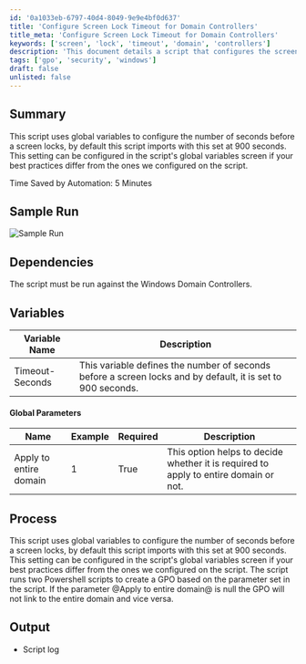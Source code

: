 ```yaml
---
id: '0a1033eb-6797-40d4-8049-9e9e4bf0d637'
title: 'Configure Screen Lock Timeout for Domain Controllers'
title_meta: 'Configure Screen Lock Timeout for Domain Controllers'
keywords: ['screen', 'lock', 'timeout', 'domain', 'controllers']
description: 'This document details a script that configures the screen lock timeout for Windows Domain Controllers using global variables. By default, the timeout is set to 900 seconds, but it can be adjusted according to your organization best practices. The script includes parameters for applying the settings to the entire domain and logs the output for review.'
tags: ['gpo', 'security', 'windows']
draft: false
unlisted: false
---
```

## Summary

This script uses global variables to configure the number of seconds before a screen locks, by default this script imports with this set at 900 seconds. This setting can be configured in the script's global variables screen if your best practices differ from the ones we configured on the script.

Time Saved by Automation: 5 Minutes

## Sample Run

![Sample Run](../../../static/img/GPO---Create-Screen-Lock-Policy-Globals/image_1.png)

## Dependencies

The script must be run against the Windows Domain Controllers.

## Variables

| Variable Name     | Description                                                                                       |
|-------------------|---------------------------------------------------------------------------------------------------|
| Timeout-Seconds   | This variable defines the number of seconds before a screen locks and by default, it is set to 900 seconds. |

#### Global Parameters

| Name                          | Example | Required | Description                                                                                   |
|-------------------------------|---------|----------|-----------------------------------------------------------------------------------------------|
| Apply to entire domain        | 1       | True     | This option helps to decide whether it is required to apply to entire domain or not.          |

## Process

This script uses global variables to configure the number of seconds before a screen locks, by default this script imports with this set at 900 seconds. This setting can be configured in the script's global variables screen if your best practices differ from the ones we configured on the script. The script runs two Powershell scripts to create a GPO based on the parameter set in the script. If the parameter @Apply to entire domain@ is null the GPO will not link to the entire domain and vice versa.

## Output

- Script log












